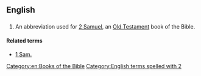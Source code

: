 ==English==

==={{abbreviation}}===
{{infl|en|abbreviation}}

# {{biblical}} An abbreviation used for [[2 Samuel]], an [[Old Testament]] book of the Bible.

====Related terms====
*[[1 Sam.]]

[[Category:en:Books of the Bible]]
[[Category:English terms spelled with 2]]